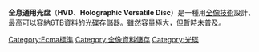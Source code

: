 {{NoteTA|G1=IT|time=2014-11-09T11:25:31+00:00}}
{{Expand|time=2008-08-20}}{{Expand language|en}}{{optical disc authoring}}
{{Infobox media
|name = Holographic Versatile Disc
|logo = [[Image:HVD_Logo_shaded.png|250px]]
|image = <!-- 檔案不存在 [[Image:Hvd_disc.jpg|200px]] ，可從英文維基百科取得 -->
|caption =Picture of an HVD by Optware
|type = 极高密度[[光盘|光盘]]
|encoding = [[MPEG-2|MPEG-2]], [[H.264|MPEG-4 AVC (H.264)]], [[High_Efficiency_Video_Coding|HEVC (H.265)]]和[[VC-1|VC-1]]
|capacity = 6 TB
|creator =
|standard =
|owner = HSD Forum
|use = 数据存储,<br /> [[高清视频|高清视频]], [[Quad_HD|Quad HD]]以及[[超高清电视|Ultra HD]]
|extended from = TBC
|extended to =
}}
'''全息通用光盘'''（'''HVD'''、'''Holographic Versatile Disc'''）是一種用[[全像技術|全像技術]]設計、最高可以容納6[[太字节|TB]]資料的[[光碟|光碟]]存儲器。雖然容量極大，但暫時未普及。

{{商業家庭影音媒體}}
{{Authority control}}
[[Category:Ecma標準|Category:Ecma標準]]
[[Category:全像資料儲存|Category:全像資料儲存]]
[[Category:光碟|Category:光碟]]